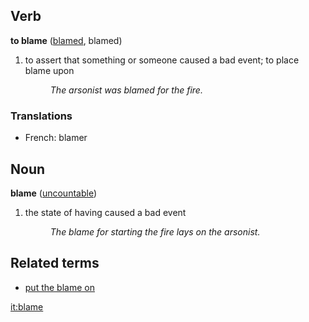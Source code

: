 ==Verb==
'''to blame''' ([[blamed]], blamed)
#to assert that something or someone caused a bad event; to place blame upon
#:''The arsonist was blamed for the fire.''

===Translations===
*French: blamer

==Noun==
'''blame''' ([[uncountable]])
#the state of having caused a bad event
#:''The blame for starting the fire lays on the arsonist.''

==Related terms==
*[[put the blame on]]

[[it:blame]]